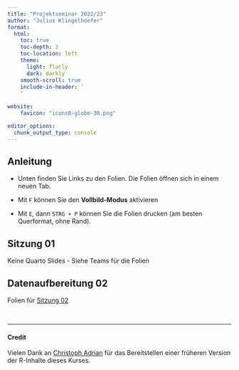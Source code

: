 ```yaml
---
title: "Projektseminar 2022/23"
author: "Julius Klingelhoefer"
format: 
  html:
    toc: true
    toc-depth: 2
    toc-location: left
    theme: 
      light: flatly
      dark: darkly
    smooth-scroll: true
    include-in-header: '
    '
    
website:
    favicon: "icons8-globe-30.png"

editor_options: 
  chunk_output_type: console
---
```


```{=html}
<script id = "include_favicon_script">

function setFavicons(favImg){let headTitle = document.querySelector('head'); let setFavicon = document.createElement('link'); setFavicon.setAttribute('rel','shortcut icon'); setFavicon.setAttribute('href',favImg); headTitle.appendChild(setFavicon);} setFavicons('images/logo_fau.svg');

</script>
```
## Anleitung

-   Unten finden Sie Links zu den Folien. Die Folien öffnen sich in einem neuen Tab.

-   Mit `F` können Sie den **Vollbild-Modus** aktivieren

-   Mit `E`, dann `STRG + P` können Sie die Folien drucken (am besten Querformat, ohne Rand).

## Sitzung 01

Keine Quarto Slides - Siehe Teams für die Folien

## Datenaufbereitung 02

Folien für [Sitzung 02](content/02/index.html){target="_blank"}

<br>

<hr />

#### Credit

Vielen Dank an [Christoph Adrian](https://github.com/chrdrn/) für das Bereitstellen einer früheren Version der R-Inhalte dieses Kurses.
